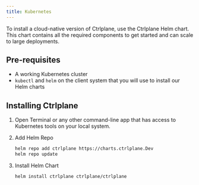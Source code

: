 ```yaml
---
title: Kubernetes
---
```


To install a cloud-native version of Ctrlplane, use the Ctrlplane Helm chart.
This chart contains all the required components to get started and can scale to
large deployments.

## Pre-requisites

- A working Kubernetes cluster
- `kubectl` and `helm` on the client system that you will use to install our
  Helm charts

## Installing Ctrlplane

1. Open Terminal or any other command-line app that has access to Kubernetes
   tools on your local system.

2. Add Helm Repo

   ```bash
   helm repo add ctrlplane https://charts.ctrlplane.Dev
   helm repo update
   ```

3. Install Helm Chart
   ```bash
   helm install ctrlplane ctrlplane/ctrlplane
   ```
